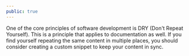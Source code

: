 ```yaml
---
public: true
---
```


One of the core principles of software development is DRY (Don't Repeat
Yourself). This is a principle that applies to documentation as
well. If you find yourself repeating the same content in multiple places, you
should consider creating a custom snippet to keep your content in sync.
